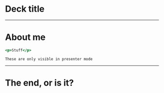 
# Deck title
---

# About me

```jsx
<p>Stuff</p>
```

```notes
These are only visible in presenter mode
```

---

# The end, or is it?
